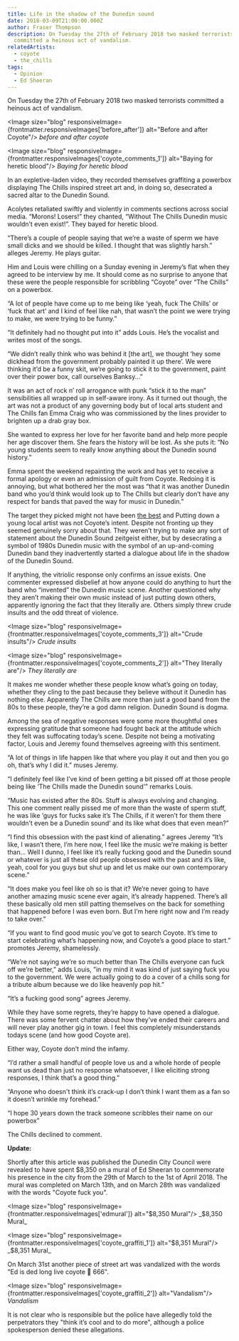 ```yaml
---
title: Life in the shadow of the Dunedin sound
date: 2018-03-09T21:00:00.000Z
author: Fraser Thompson
description: On Tuesday the 27th of February 2018 two masked terrorists
  committed a heinous act of vandalism.
relatedArtists:
  - coyote
  - the_chills
tags:
  - Opinion
  - Ed Sheeran
---
```



On Tuesday the 27th of February 2018 two masked terrorists committed a heinous act of vandalism.

<Image size="blog" responsiveImage={frontmatter.responsiveImages['before_after']} alt="Before and after Coyote"/>
_before and after coyote_

<Image size="blog" responsiveImage={frontmatter.responsiveImages['coyote_comments_1']} alt="Baying for heretic blood"/>
_Baying for heretic blood_

In an expletive-laden video, they recorded themselves graffiting a powerbox displaying The Chills inspired street art and, in doing so, desecrated a sacred altar to the Dunedin Sound.

Acolytes retaliated swiftly and violently in comments sections across social media. “Morons! Losers!” they chanted, “Without The Chills Dunedin music wouldn’t even exist!”. They bayed for heretic blood.

“There’s a couple of people saying that we’re a waste of sperm we have small dicks and we should be killed. I thought that was slightly harsh.” alleges Jeremy. He plays guitar.

Him and Louis were chilling on a Sunday evening in Jeremy’s flat when they agreed to be interview by me. It should come as no surprise to anyone that these were the people responsible for scribbling “Coyote” over “The Chills” on a powerbox.

“A lot of people have come up to me being like ‘yeah, fuck The Chills’ or ‘fuck that art’ and I kind of feel like nah, that wasn’t the point we were trying to make, we were trying to be funny.”

“It definitely had no thought put into it” adds Louis. He’s the vocalist and writes most of the songs.

“We didn’t really think who was behind it [the art], we thought ‘hey some dickhead from the government probably painted it up there’. We were thinking it’d be a funny skit, we’re going to stick it to the government, paint over their power box, call ourselves Banksy...”

It was an act of rock n’ roll arrogance with punk “stick it to the man” sensibilities all wrapped up in self-aware irony. As it turned out though, the art was not a product of any governing body but of local arts student and The Chills fan Emma Craig who was commissioned by the lines provider to brighten up a drab gray box.

She wanted to express her love for her favorite band and help more people her age discover them. She fears the history will be lost. As she puts it: “No young students seem to really know anything about the Dunedin sound history.”

Emma spent the weekend repainting the work and has yet to receive a formal apology or even an admission of guilt from Coyote. Redoing it is annoying, but what bothered her the most was “that it was another Dunedin band who you’d think would look up to The Chills but clearly don’t have any respect for bands that paved the way for music in Dunedin.”

The target they picked might not have been [the best](https://www.odt.co.nz/news/dunedin/dunedin-painting-town-ed) and Putting down a young local artist was not Coyote’s intent. Despite not fronting up they seemed genuinely sorry about that. They weren’t trying to make any sort of statement about the Dunedin Sound zeitgeist either, but by desecrating a symbol of 1980s Dunedin music with the symbol of an up-and-coming Dunedin band they inadvertently started a dialogue about life in the shadow of the Dunedin Sound.

If anything, the vitriolic response only confirms an issue exists. One commenter expressed disbelief at how anyone could do anything to hurt the band who “invented” the Dunedin music scene. Another questioned why they aren’t making their own music instead of just putting down others, apparently ignoring the fact that they literally are. Others simply threw crude insults and the odd threat of violence.

<Image size="blog" responsiveImage={frontmatter.responsiveImages['coyote_comments_3']} alt="Crude insults"/>
_Crude insults_

<Image size="blog" responsiveImage={frontmatter.responsiveImages['coyote_comments_2']} alt="They literally are"/>
_They literally are_

It makes me wonder whether these people know what’s going on today, whether they cling to the past because they believe without it Dunedin has nothing else. Apparently The Chills are more than just a good band from the 80s to these people, they’re a god damn religion. Dunedin Sound is dogma.

Among the sea of negative responses were some more thoughtful ones expressing gratitude that someone had fought back at the attitude which they felt was suffocating today’s scene. Despite not being a motivating factor, Louis and Jeremy found themselves agreeing with this sentiment.

“A lot of things in life happen like that where you play it out and then you go oh, that’s why I did it.” muses Jeremy.

“I definitely feel like I’ve kind of been getting a bit pissed off at those people being like ‘The Chills made the Dunedin sound’” remarks Louis.

“Music has existed after the 80s. Stuff is always evolving and changing. This one comment really pissed me of more than the waste of sperm stuff, he was like ‘guys for fucks sake it’s The Chills, if it weren’t for them there wouldn’t even be a Dunedin sound’ and its like what does that even mean?”

“I find this obsession with the past kind of alienating.” agrees Jeremy “It’s like, I wasn’t there, I’m here now, I feel like the music we’re making is better than... Well I dunno, I feel like it’s really fucking good and the Dunedin sound or whatever is just all these old people obsessed with the past and it’s like, yeah, cool for you guys but shut up and let us make our own contemporary scene.”

“It does make you feel like oh so is that it? We’re never going to have another amazing music scene ever again, it’s already happened. There’s all these basically old men still patting themselves on the back for something that happened before I was even born. But I’m here right now and I’m ready to take over.”

“If you want to find good music you’ve got to search Coyote. It’s time to start celebrating what’s happening now, and Coyote’s a good place to start.” promotes Jeremy, shamelessly.

“We’re not saying we’re so much better than The Chills everyone can fuck off we’re better,” adds Louis, ”in my mind it was kind of just saying fuck you to the government. We were actually going to do a cover of a chills song for a tribute album because we do like heavenly pop hit.”

“It’s a fucking good song” agrees Jeremy.

While they have some regrets, they’re happy to have opened a dialogue. There was some fervent chatter about how they’ve ended their careers and will never play another gig in town. I feel this completely misunderstands todays scene (and how good Coyote are).

Either way, Coyote don’t mind the infamy.

“I’d rather a small handful of people love us and a whole horde of people want us dead than just no response whatsoever, I like eliciting strong responses, I think that’s a good thing.”

“Anyone who doesn't think it’s crack-up I don’t think I want them as a fan so it doesn’t wrinkle my forehead.”

“I hope 30 years down the track someone scribbles their name on our powerbox”

The Chills declined to comment.

**Update:**

Shortly after this article was published the Dunedin City Council were revealed to have spent $8,350 on a mural of Ed Sheeran to commemorate his presence in the city from the 29th of March to the 1st of April 2018. The mural was completed on March 13th, and on March 28th was vandalized with the words "Coyote fuck you".

<Image size="blog" responsiveImage={frontmatter.responsiveImages['edmural']} alt="$8,350 Mural"/>
_$8,350 Mural_

<Image size="blog" responsiveImage={frontmatter.responsiveImages['coyote_graffiti_1']} alt="$8,351 Mural"/>
_$8,351 Mural_

On March 31st another piece of street art was vandalized with the words "Ed is ded long live coyote 🤘 666".

<Image size="blog" responsiveImage={frontmatter.responsiveImages['coyote_graffiti_2']} alt="Vandalism"/>
_Vandalism_

It is not clear who is responsible but the police have allegedly told the perpetrators they "think it’s cool and to do more", although a police spokesperson denied these allegations.
